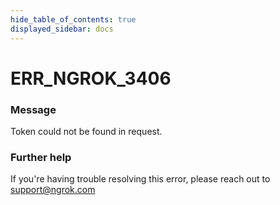 ```yaml
---
hide_table_of_contents: true
displayed_sidebar: docs
---
```



# ERR_NGROK_3406

### Message

Token could not be found in request.

<ErrorDetails error="err_ngrok_3406" />

### Further help

If you're having trouble resolving this error, please reach out to [support@ngrok.com](mailto:support@ngrok.com?subject=Help%20with%20ERR_NGROK_3406)

